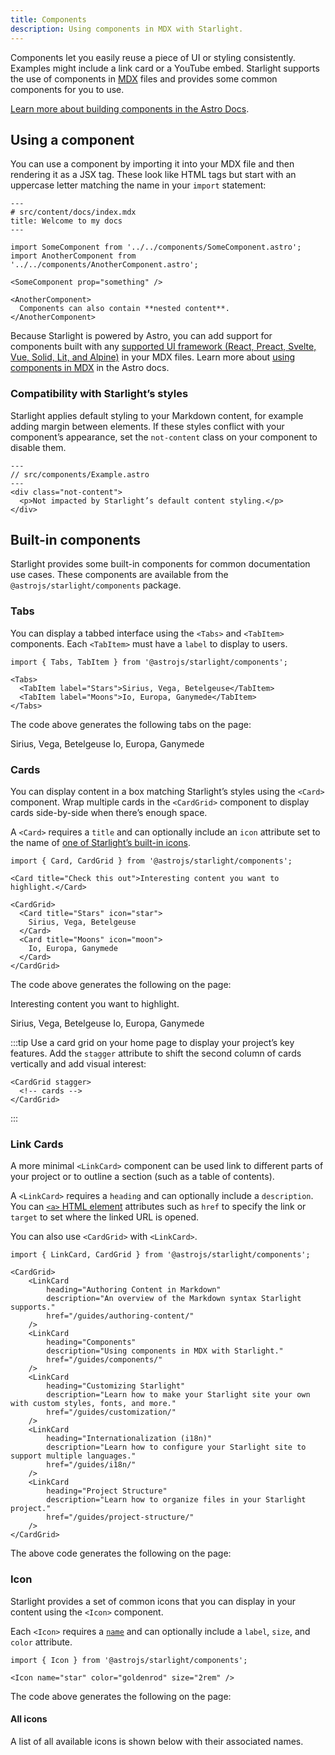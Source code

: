 ```yaml
---
title: Components
description: Using components in MDX with Starlight.
---
```


Components let you easily reuse a piece of UI or styling consistently.
Examples might include a link card or a YouTube embed.
Starlight supports the use of components in [MDX](https://mdxjs.com/) files and provides some common components for you to use.

[Learn more about building components in the Astro Docs](https://docs.astro.build/en/core-concepts/astro-components/).

## Using a component

You can use a component by importing it into your MDX file and then rendering it as a JSX tag.
These look like HTML tags but start with an uppercase letter matching the name in your `import` statement:

```mdx
---
# src/content/docs/index.mdx
title: Welcome to my docs
---

import SomeComponent from '../../components/SomeComponent.astro';
import AnotherComponent from '../../components/AnotherComponent.astro';

<SomeComponent prop="something" />

<AnotherComponent>
  Components can also contain **nested content**.
</AnotherComponent>
```

Because Starlight is powered by Astro, you can add support for components built with any [supported UI framework (React, Preact, Svelte, Vue, Solid, Lit, and Alpine)](https://docs.astro.build/en/core-concepts/framework-components/) in your MDX files.
Learn more about [using components in MDX](https://docs.astro.build/en/guides/markdown-content/#using-components-in-mdx) in the Astro docs.

### Compatibility with Starlight’s styles

Starlight applies default styling to your Markdown content, for example adding margin between elements.
If these styles conflict with your component’s appearance, set the `not-content` class on your component to disable them.

```astro
---
// src/components/Example.astro
---
<div class="not-content">
  <p>Not impacted by Starlight’s default content styling.</p>
</div>
```

## Built-in components

Starlight provides some built-in components for common documentation use cases.
These components are available from the `@astrojs/starlight/components` package.

### Tabs


You can display a tabbed interface using the `<Tabs>` and `<TabItem>` components.
Each `<TabItem>` must have a `label` to display to users.

```mdx
import { Tabs, TabItem } from '@astrojs/starlight/components';

<Tabs>
  <TabItem label="Stars">Sirius, Vega, Betelgeuse</TabItem>
  <TabItem label="Moons">Io, Europa, Ganymede</TabItem>
</Tabs>
```

The code above generates the following tabs on the page:

<Tabs>
  <TabItem label="Stars">Sirius, Vega, Betelgeuse</TabItem>
  <TabItem label="Moons">Io, Europa, Ganymede</TabItem>
</Tabs>

### Cards


You can display content in a box matching Starlight’s styles using the `<Card>` component.
Wrap multiple cards in the `<CardGrid>` component to display cards side-by-side when there’s enough space.

A `<Card>` requires a `title` and can optionally include an `icon` attribute set to the name of [one of Starlight’s built-in icons](#all-icons).

```mdx
import { Card, CardGrid } from '@astrojs/starlight/components';

<Card title="Check this out">Interesting content you want to highlight.</Card>

<CardGrid>
  <Card title="Stars" icon="star">
    Sirius, Vega, Betelgeuse
  </Card>
  <Card title="Moons" icon="moon">
    Io, Europa, Ganymede
  </Card>
</CardGrid>
```

The code above generates the following on the page:

<Card title="Check this out">Interesting content you want to highlight.</Card>

<CardGrid>
  <Card title="Stars" icon="star">
    Sirius, Vega, Betelgeuse
  </Card>
  <Card title="Moons" icon="moon">
    Io, Europa, Ganymede
  </Card>
</CardGrid>

:::tip
Use a card grid on your home page to display your project’s key features.
Add the `stagger` attribute to shift the second column of cards vertically and add visual interest:

```astro
<CardGrid stagger>
  <!-- cards -->
</CardGrid>
```

:::

### Link Cards

A more minimal `<LinkCard>` component can be used link to different parts of your project or to outline a section (such as a table of contents).

A `<LinkCard>` requires a `heading` and can optionally include a `description`. You can [`<a>` HTML element](https://developer.mozilla.org/en-US/docs/Web/HTML/Element/a#attributes) attributes such as `href` to specify the link or `target` to set where the linked URL is opened.

You can also use `<CardGrid>` with `<LinkCard>`.

```mdx
import { LinkCard, CardGrid } from '@astrojs/starlight/components';

<CardGrid>
    <LinkCard
        heading="Authoring Content in Markdown"
        description="An overview of the Markdown syntax Starlight supports."
        href="/guides/authoring-content/"
    />
    <LinkCard
        heading="Components"
        description="Using components in MDX with Starlight."
        href="/guides/components/"
    />
    <LinkCard
        heading="Customizing Starlight"
        description="Learn how to make your Starlight site your own with custom styles, fonts, and more."
        href="/guides/customization/"
    />
    <LinkCard
        heading="Internationalization (i18n)"
        description="Learn how to configure your Starlight site to support multiple languages."
        href="/guides/i18n/"
    />
    <LinkCard
        heading="Project Structure"
        description="Learn how to organize files in your Starlight project."
        href="/guides/project-structure/"
    />
</CardGrid>
```

The above code generates the following on the page:


<CardGrid>
    <LinkCard
        heading="Authoring Content in Markdown"
        description="An overview of the Markdown syntax Starlight supports."
        href="/guides/authoring-content/"
    />
    <LinkCard
        heading="Components"
        description="Using components in MDX with Starlight."
        href="/guides/components/"
    />
    <LinkCard
        heading="Customizing Starlight"
        description="Learn how to make your Starlight site your own with custom styles, fonts, and more."
        href="/guides/customization/"
    />
    <LinkCard
        heading="Internationalization (i18n)"
        description="Learn how to configure your Starlight site to support multiple languages."
        href="/guides/i18n/"
    />
    <LinkCard
        heading="Project Structure"
        description="Learn how to organize files in your Starlight project."
        href="/guides/project-structure/"
    />
</CardGrid>

### Icon


Starlight provides a set of common icons that you can display in your content using the `<Icon>` component.

Each `<Icon>` requires a [`name`](#all-icons) and can optionally include a `label`, `size`, and `color` attribute.

```mdx
import { Icon } from '@astrojs/starlight/components';

<Icon name="star" color="goldenrod" size="2rem" />
```

The code above generates the following on the page:

<Icon name="star" color="goldenrod" size="2rem" />

#### All icons

A list of all available icons is shown below with their associated names.

<IconsList />
